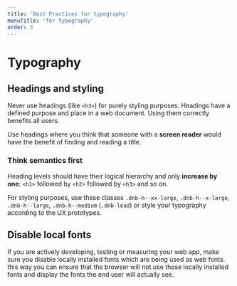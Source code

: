 ```yaml
---
title: 'Best Practices for typography'
menuTitle: 'for typography'
order: 3
---
```


# Typography

## Headings and styling

Never use headings (like `<h3>`) for purely styling purposes. Headings have a defined purpose and place in a web document. Using them correctly benefits all users.

Use headings where you think that someone with a **screen reader** would have the benefit of finding and reading a title.

### Think semantics first

Heading levels should have their logical hierarchy and only **increase by one**: `<h1>` followed by `<h2>` followed by `<h3>` and so on.

For styling purposes, use these classes `.dnb-h--xx-large`, `.dnb-h--x-large`, `.dnb-h--large`, `.dnb-h--medium` (`.dnb-lead`) or style your typography according to the UX prototypes.

## Disable local fonts

If you are actively developing, testing or measuring your web app, make sure you disable locally installed fonts which are being used as web fonts. this way you can ensure that the browser will not use these locally installed fonts and display the fonts the end user will actually see.
